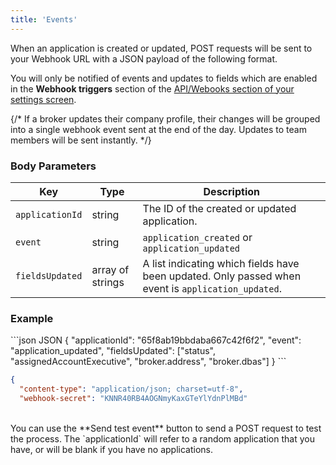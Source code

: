 ```yaml
---
title: 'Events'
---
```


When an application is created or updated, POST requests will be sent to your Webhook URL with a JSON payload of the following format.

You will only be notified of events and updates to fields which are enabled in the **Webhook triggers** section of the [API/Webooks section of your settings screen](https://app.loanscape.io/dashboard/settings/developers).

{/* <Info>
  If a broker updates their company profile, their changes will be grouped into a single webhook event sent at the end of the day. Updates to team members will be sent instantly.
</Info> */}

### Body Parameters

|Key|Type|Description|
|----------|----------|----------|
|`applicationId`|string|The ID of the created or updated application.|
|`event`|string|`application_created` or `application_updated`|
|`fieldsUpdated`|array of strings|A list indicating which fields have been updated. Only passed when event is `application_updated`.|

### Example

<CodeGroup>
```json JSON
{
  "applicationId": "65f8ab19bbdaba667c42f6f2",
  "event": "application_updated",
  "fieldsUpdated": ["status", "assignedAccountExecutive", "broker.address", "broker.dbas"]
}
```

```json Headers
{
  "content-type": "application/json; charset=utf-8",
  "webhook-secret": "KNNR40RB4AOGNmyKaxGTeYlYdnPlMBd"
```
</CodeGroup>

<br/>

<Tip>
  You can use the **Send test event** button to send a POST request to test the process. The `applicationId` will refer to a random application that you have, or will be blank if you have no applications.
</Tip>